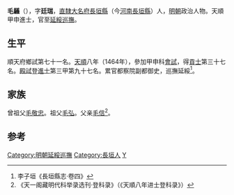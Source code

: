 '''毛鸃'''（{{bd|1436年||？}}），字'''廷瑞'''，[[北直隸|直隸]][[大名府|大名府]][[長垣縣|長垣縣]]（今[[河南|河南]][[長垣縣|長垣縣]]）人，[[明朝|明朝]]政治人物。天順甲申進士，官至[[延綏巡撫|延綏巡撫]]。

==生平==
順天府鄉試第七十一名。[[天顺_(明朝)|天順]]八年（1464年），參加甲申科[[會試|會試]]，得[[貢士|貢士]]第三十七名。[[殿試|殿試]]登[[進士|進士]]第三甲第九十七名。累官都察院副都御史，巡撫延綏<ref>李子垣《長垣縣志·卷四》</ref>。

==家族==
曾祖父[[毛敬忠|毛敬忠]]。祖父[[毛弘|毛弘]]。父亲[[毛信|毛信]]<ref>《天一阁藏明代科举录选刊·登科录》（《天順八年进士登科录》）</ref>。

==参考==
{{reflist}}
{{明朝人物小作品}}
{{天順八年甲申科殿試金榜}}
{{DEFAULTSORT:Mao毛}}

[[Category:明朝延綏巡撫|Category:明朝延綏巡撫]]
[[Category:長垣人|Category:長垣人]]
[[Category:毛姓|Y]]